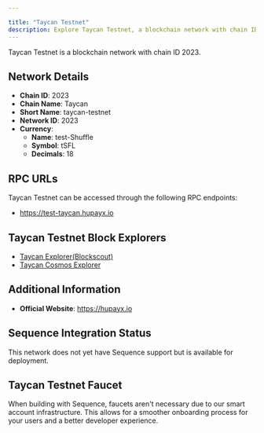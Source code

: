 ```yaml
---

title: "Taycan Testnet"
description: Explore Taycan Testnet, a blockchain network with chain ID 2023. Learn about its native currency, test-Shuffle, and how to interact with the network.
---
```




Taycan Testnet is a blockchain network with chain ID 2023.

## Network Details

- **Chain ID**: 2023
- **Chain Name**: Taycan
- **Short Name**: taycan-testnet
- **Network ID**: 2023
- **Currency**: 
  - **Name**: test-Shuffle
  - **Symbol**: tSFL
  - **Decimals**: 18

## RPC URLs

Taycan Testnet can be accessed through the following RPC endpoints:

- https://test-taycan.hupayx.io

## Taycan Testnet Block Explorers

- [Taycan Explorer(Blockscout)](https://evmscan-test.hupayx.io)
- [Taycan Cosmos Explorer](https://cosmoscan-test.hupayx.io)

## Additional Information

- **Official Website**: https://hupayx.io

## Sequence Integration Status

This network does not yet have Sequence support but is available for deployment.

## Taycan Testnet Faucet

When building with Sequence, faucets aren't necessary due to our smart account infrastructure. This allows for a smoother onboarding process for your users and a better developer experience.
